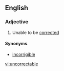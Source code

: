 ==English==

===Adjective===
{{en-adj}}
# Unable to be [[corrected]]

====Synonyms====
* {{sense|unable to be corrected}} [[incorrigible]]

[[vi:uncorrectable]]